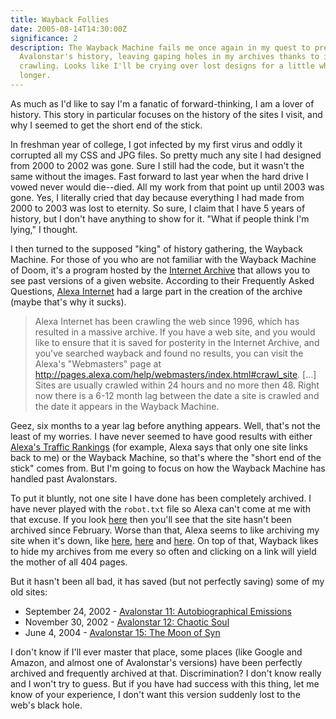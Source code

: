 ```yaml
---
title: Wayback Follies
date: 2005-08-14T14:30:00Z
significance: 2
description: The Wayback Machine fails me once again in my quest to preserve
  Avalonstar's history, leaving gaping holes in my archives thanks to its shoddy
  crawling. Looks like I'll be crying over lost designs for a little while
  longer.
---
```


As much as I'd like to say I'm a fanatic of forward-thinking, I am a lover of history. This story in particular focuses on the history of the sites I visit, and why I seemed to get the short end of the stick.

In freshman year of college, I got infected by my first virus and oddly it corrupted all my CSS and JPG files. So pretty much any site I had designed from 2000 to 2002 was gone. Sure I still had the code, but it wasn't the same without the images. Fast forward to last year when the hard drive I vowed never would die--died. All my work from that point up until 2003 was gone. Yes, I literally cried that day because everything I had made from 2000 to 2003 was lost to eternity. So sure, I claim that I have 5 years of history, but I don't have anything to show for it. "What if people think I'm lying," I thought.

I then turned to the supposed "king" of history gathering, the Wayback Machine. For those of you who are not familiar with the Wayback Machine of Doom, it's a program hosted by the [Internet Archive][1] that allows you to see past versions of a given website. According to their Frequently Asked Questions, [Alexa Internet][2] had a large part in the creation of the archive (maybe that's why it sucks).

> Alexa Internet has been crawling the web since 1996, which has resulted in a massive archive. If you have a web site, and you would like to ensure that it is saved for posterity in the Internet Archive, and you've searched wayback and found no results, you can visit the Alexa's "Webmasters" page at http://pages.alexa.com/help/webmasters/index.html#crawl_site. [...] Sites are usually crawled within 24 hours and no more then 48. Right now there is a 6-12 month lag between the date a site is crawled and the date it appears in the Wayback Machine.

Geez, six months to a year lag before anything appears. Well, that's not the least of my worries. I have never seemed to have good results with either [Alexa's Traffic Rankings][3] (for example, Alexa says that only one site links back to me) or the Wayback Machine, so that's where the "short end of the stick" comes from. But I'm going to focus on how the Wayback Machine has handled past Avalonstars.

To put it bluntly, not one site I have done has been completely archived. I have never played with the `robot.txt` file so Alexa can't come at me with that excuse. If you look [here][4] then you'll see that the site hasn't been archived since February. Worse than that, Alexa seems to like archiving my site when it's down, like [here][5], [here][6] and [here][7]. On top of that, Wayback likes to hide my archives from me every so often and clicking on a link will yield the mother of all 404 pages.

But it hasn't been all bad, it has saved (but not perfectly saving) some of my old sites:

- September 24, 2002 - [Avalonstar 11: Autobiographical Emissions][8]
- November 30, 2002 - [Avalonstar 12: Chaotic Soul][9]
- June 4, 2004 - [Avalonstar 15: The Moon of Syn][10]

I don't know if I'll ever master that place, some places (like Google and Amazon, and almost one of Avalonstar's versions) have been perfectly archived and frequently archived at that. Discrimination? I don't know really and I won't try to guess. But if you have had success with this thing, let me know of your experience, I don't want this version suddenly lost to the web's black hole.

[1]: http://archive.org
[2]: http://alexa.com
[3]: http://www.alexa.com/data/details/?url=avalonstar.com
[4]: http://web.archive.org/web/*/http://avalonstar.com
[5]: http://web.archive.org/web/20020525170123/http://avalonstar.net/
[6]: http://web.archive.org/web/20030529042156/http://www.avalonstar.net/
[7]: http://web.archive.org/web/20050212051013/http://www.avalonstar.com/index.html
[8]: http://web.archive.org/web/20020917125136/avalonstar.net/index2.php?l=home
[9]: http://web.archive.org/web/20021206094841/www.avalonstar.net/indexmain.php
[10]: http://web.archive.org/web/20040608120320/http://avalonstar.com/
